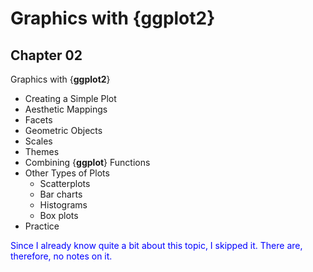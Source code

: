 # Graphics with {ggplot2} {#sec-02}


## Chapter 02 {.unnumbered}

::::: {#obj-chap02}
:::: {.my-objectives}
::: {.my-objectives-header}
Graphics with {**ggplot2**}
:::

::: {.my-objectives-container}

- Creating a Simple Plot 
- Aesthetic Mappings 
- Facets 
- Geometric Objects
- Scales
- Themes 
- Combining {**ggplot**} Functions
- Other Types of Plots
    - Scatterplots
    - Bar charts
    - Histograms
    - Box plots
- Practice


:::
::::
:::::



::: {.callout-note style="color: blue;"}
Since I already know quite a bit about this topic, I skipped it. There are, therefore, no notes on it.
:::
